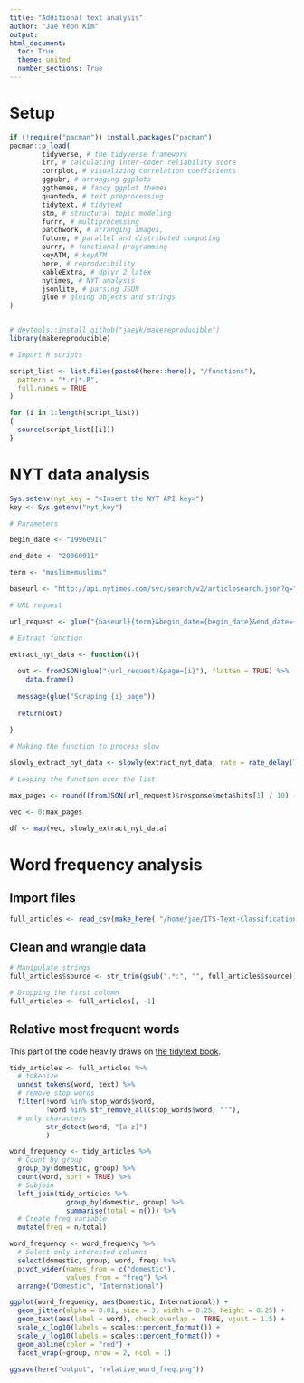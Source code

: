 ```yaml
---
title: "Additional text analysis"
author: "Jae Yeon Kim"
output:
html_document:
  toc: True
  theme: united
  number_sections: True
---
```


# Setup

```r

if (!require("pacman")) install.packages("pacman")
pacman::p_load(
        tidyverse, # the tidyverse framework
        irr, # calculating inter-coder reliability score
        corrplot, # visualizing correlation coefficients
        ggpubr, # arranging ggplots
        ggthemes, # fancy ggplot themes
        quanteda, # text preprocessing
        tidytext, # tidytext
        stm, # structural topic modeling
        furrr, # multiprocessing
        patchwork, # arranging images,
        future, # parallel and distributed computing
        purrr, # functional programming
        keyATM, # keyATM
        here, # reproducibility
        kableExtra, # dplyr 2 latex
        nytimes, # NYT analysis 
        jsonlite, # parsing JSON
        glue # gluing objects and strings 
)


# devtools::install_github("jaeyk/makereproducible")
library(makereproducible)

# Import R scripts

script_list <- list.files(paste0(here::here(), "/functions"),
  pattern = "*.r|*.R",
  full.names = TRUE
)

for (i in 1:length(script_list))
{
  source(script_list[[i]])
}
```

# NYT data analysis 

```r
Sys.setenv(nyt_key = "<Insert the NYT API key>")
key <- Sys.getenv("nyt_key")
```

```r
# Parameters 

begin_date <- "19960911"

end_date <- "20060911"

term <- "muslim+muslims"

baseurl <- "http://api.nytimes.com/svc/search/v2/articlesearch.json?q="

# URL request 

url_request <- glue("{baseurl}{term}&begin_date={begin_date}&end_date={end_date}&facet_filter=true&api-key={key}")

# Extract function 

extract_nyt_data <- function(i){
  
  out <- fromJSON(glue("{url_request}&page={i}"), flatten = TRUE) %>% 
    data.frame() 
  
  message(glue("Scraping {i} page"))
  
  return(out)
  
}

# Making the function to process slow 

slowly_extract_nyt_data <- slowly(extract_nyt_data, rate = rate_delay(7)) # 6 seconds sleep is the default requirement. 

# Looping the function over the list

max_pages <- round((fromJSON(url_request)$response$meta$hits[1] / 10) - 1)

vec <- 0:max_pages 

df <- map(vec, slowly_extract_nyt_data)
```

# Word frequency analysis 

## Import files

```r

full_articles <- read_csv(make_here( "/home/jae/ITS-Text-Classification/processed_data/df.csv"))

```

## Clean and wrangle data

```r

# Manipulate strings
full_articles$source <- str_trim(gsub(".*:", "", full_articles$source))

# Dropping the first column
full_articles <- full_articles[, -1]

```

## Relative most frequent words

This part of the code heavily draws on [the tidytext book](https://www.tidytextmining.com/twitter.html).

```r

tidy_articles <- full_articles %>%
  # tokenize
  unnest_tokens(word, text) %>%
  # remove stop words
  filter(!word %in% stop_words$word,
         !word %in% str_remove_all(stop_words$word, "'"),
  # only characters
         str_detect(word, "[a-z]")
         )

```

```r

word_frequency <- tidy_articles %>%
  # Count by group
  group_by(domestic, group) %>%
  count(word, sort = TRUE) %>%
  # Subjoin
  left_join(tidy_articles %>%
              group_by(domestic, group) %>%
              summarise(total = n())) %>%
  # Create freq variable
  mutate(freq = n/total)

```

```r

word_frequency <- word_frequency %>%
  # Select only interested columns
  select(domestic, group, word, freq) %>%
  pivot_wider(names_from = c("domestic"),
              values_from = "freq") %>%
  arrange("Domestic", "International")

```

```r
ggplot(word_frequency, aes(Domestic, International)) +
  geom_jitter(alpha = 0.01, size = 3, width = 0.25, height = 0.25) +
  geom_text(aes(label = word), check_overlap =  TRUE, vjust = 1.5) +
  scale_x_log10(labels = scales::percent_format()) +
  scale_y_log10(labels = scales::percent_format()) +
  geom_abline(color = "red") +
  facet_wrap(~group, nrow = 2, ncol = 1)

ggsave(here("output", "relative_word_freq.png"))
```